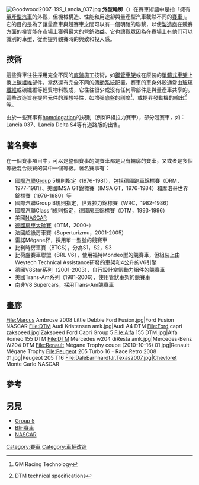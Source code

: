 {{Orphan|time=2016-12-17T14:27:57+00:00}}

{{otheruse|subject=競賽汽車|other=剪紙或攝影技術|剪影}}
[[File:Goodwood2007-199_Lancia_037.jpg|thumb]]
'''外型輪廓'''（{{lang-en|Silhouette}}）在賽車術語中是指「擁有[[量產型汽車|量產型汽車]]的外觀，但機械構造、性能和用途卻與量產型汽車截然不同的[[賽車|賽車]]」。它的目的是為了讓量產車與競賽車之間可以有一個明確的聯繫，以使[[製造商|製造商]]在競賽方面的投資能在[[市場|市場]]上獲得最大的營銷效益。它也讓觀眾因為在賽場上有他们可以識別的車型，從而提昇觀賽時的興致和投入感。

==技術==
這些賽車往往採用完全不同的[[底盤|底盤]]施工技術，如[[鋼管車架|鋼管車架]]或在原裝的[[單體式車架|單體式車架]]上換上[[碳纖維|碳纖維]]部件，當然還有完全不同的[[傳動系統|傳動系統]]配置。賽車的車身外殼通常由[[玻璃纖維|玻璃纖維]]或碳纖維等輕質物料製成，它往往很少或沒有任何零部件是與量產車共享的。這些改造旨在提昇元件的理想特性，如增强底盤的剛度<ref>{{cite web|url=http://www.gm.com/experience/autoshows-events/racing/technology/bodychassis/index.jsp |title=存档副本 |accessdate=2008-10-13 |deadurl=yes |archiveurl=https://web.archive.org/web/20100113185740/http://www.gm.com/experience/autoshows-events/racing/technology/bodychassis/index.jsp |archivedate=2010-01-13 }} GM Racing Technology</ref>，或提昇發動機的輸出<ref>{{cite web|url=http://www.dtm.com/reglement_t.php |title=存档副本 |accessdate=2008-10-13 |deadurl=yes |archiveurl=https://web.archive.org/web/20081011011022/http://dtm.com/reglement_t.php |archivedate=2008-10-11 }} DTM technical specifications</ref>等。

由於一些賽事有[[homologation|homologation]]的規則（例如B組拉力賽車），部分競賽車，如：Lancia 037、Lancia Delta S4等有道路版的出售。

==著名賽事==
在一個賽事項目中，可以是整個賽事的競賽車都是只有輪廓的賽車，又或者是多個等級混合競賽的其中一個等級。著名賽事有：
* [[國際汽聯|國際汽聯]]Group 5規則指定（1976-1981），包括德國跑車錦標賽（DRM，1977-1981）、美國IMSA GT錦標賽（IMSA GT，1976-1984）和摩洛哥世界錦標賽（1976-1980）等
* 國際汽聯Group B規則指定，世界拉力錦標賽（WRC，1982-1986）
* 國際汽聯Class 1規則指定，德國房車錦標賽（DTM，1993-1996）
* 美國[[NASCAR|NASCAR]]
* [[德國房車賽|德國房車大師賽]]（DTM，2000-）
* 法國超級房車賽（Superturizmu，2001-2005）
* 雷諾Mégane杯，採用單一型號的競賽車
* 比利時房車賽（BTCS），分為S1，S2，S3
* 比荷盧賽車聯盟（BRL V6），使用福特Mondeo型的競賽車，但組裝上由Weytech Technical Assistance研發的車架和4公升的V6引擎
* 德國V8Star系列（2001-2003），自行設計空氣動力組件的競賽車
* 美國Trans-Am系列（1981-2006），使用管狀車架的競賽車
* 南非V8 Supercars，採用Trans-Am競賽車

==畫廊==
<gallery>
File:Marcus Ambrose 2008 Little Debbie Ford Fusion.jpg|Ford Fusion NASCAR
File:DTM Audi Kristensen amk.jpg|Audi A4 DTM
File:Ford capri zakspeed.jpg|Zakspeed Ford Capri Group 5
File:Alfa 155 DTM.jpg|Alfa Romeo 155 DTM
File:DTM Mercedes w204 diResta amk.jpg|Mercedes-Benz W204 DTM
File:Renault Mégane Trophy coupe (2010-10-16) 01.jpg|Renault Mégane Trophy
File:Peugeot 205 Turbo 16 - Race Retro 2008 01.jpg|Peugeot 205 T16
File:DaleEarnhardtJr.Texas2007.jpg|Chevloret Monte Carlo NASCAR
</gallery>

==參考==
{{reflist}}

==另見==
* [[Group_5|Group 5]]
* [[B組賽車|B組賽車]]
* [[NASCAR|NASCAR]]

{{DEFAULTSORT:S}}
[[Category:賽車|Category:賽車]]
[[Category:車輛改造|Category:車輛改造]]
